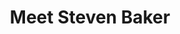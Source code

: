 ---
slug: pei-devs/elders
title: Meet Steven Baker
description: He lived in Summerside for 2-3 years and was a co-organizer for some meetups and esp. the August 2013 hackathon. He was also a sponsor on occasion. Steven now lives in Sweden.
firstName: Steven
lastName: Baker
photo: /images/profiles/steven-baker.png
pubDate: 01/16/2023
peiDevsElder: inactive
---